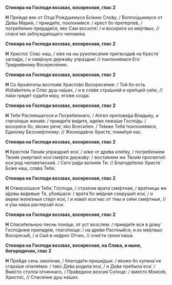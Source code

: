 **Стихира на Господи воззвах, воскресная, глас 2**

**Н** Пре́жде век от Отца́ Ро́ждшемуся Бо́жию Сло́ву, / Вопло́щшемуся от Де́вы Мари́и, / прииди́те, поклони́мся: / крест бо претерпе́в, / погребе́нию предаде́ся, я́ко Сам восхоте́: / и воскре́се из ме́ртвых, // спасе́ мя заблужда́ющаго челове́ка.

**Стихира на Господи воззвах, воскресная, глас 2**

**Н** Христо́с Спас наш, / е́же на ны рукописа́ние пригвозди́в на Кресте́ загла́ди, / и сме́рную держа́ву упраздни́: // поклоня́емся Его́ Тридне́вному Воскресе́нию.

**Стихира на Господи воззвах, воскресная, глас 2**

**Н** Со Арха́нгелы воспои́м Христо́во Воскресе́ние: / Той бо есть Изба́витель и Спас душ на́ших, / и в сла́ве стра́шней и кре́пцей си́ле, // па́ки гряде́т суди́ти мíру, его́же созда́.

**Стихира на Господи воззвах, воскресная, глас 2**

**Н** Тебе́ Распе́ншагося и Погребе́ннаго, / А́нгел пропове́да Влады́ку, и глаго́лаше жена́м: / прииди́те ви́дите, иде́же лежа́ше Госпо́дь: / воскре́се бо, я́коже рече́, я́ко Всеси́лен. / Те́мже Тебе́ поклоня́емся, Еди́ному Безсме́ртному: // Жизнода́вче Христе́, поми́луй нас.

**Стихира на Господи воззвах, воскресная, глас 2**

**Н** Кресто́м Твои́м упраздни́л еси́, / ю́же от дре́ва кля́тву, / погребе́нием Твои́м умертви́л еси́ сме́рти держа́ву: / воста́нием же Твои́м просвети́л еси́ род челове́ческий. / Сего́ ра́ди вопие́м Ти: // Благоде́телю Христе́ Бо́же наш, сла́ва Тебе́.

**Стихира на Господи воззвах, воскресная, глас 2**

**Н** Отверзо́шася Тебе́, Го́споди, / стра́хом врата́ сме́ртная, / вра́тницы же а́довы ви́девше Тя, убоя́шася: / врата́ бо ме́дная сокруши́л еси́, / и вереи́ желе́зныя стерл еси́, / и изве́л еси́ нас от тмы и се́ни сме́ртныя, // и у́зы на́ша растерза́л еси́.

**Стихира на Господи воззвах, воскресная, глас 2**

**Н** Спаси́тельную песнь пою́ще, от уст возсле́м: / прииди́те вси в дому́ Госпо́днем припаде́м, глаго́люще: / на дре́ве Распны́йся, и из ме́ртвых Воскресы́й, / и Сый в не́дрех О́тчих, // очи́сти грехи́ на́ша.

**Стихира на Господи воззвах, воскресная, на Слава, и ныне, богородичен, глас 2**

**Н** Пре́йде сень зако́нная, / благода́ти прише́дши: / я́коже бо купина́ не сгара́ше опаля́ема: / та́ко Де́ва родила́ еси́, / и Де́ва пребыла́ еси́. / Вме́сто столпа́ о́гненнаго, / Пра́ведное возсия́ Со́лнце: / вме́сто Моисе́я, Христо́с, // Спасе́ние душ на́ших.
